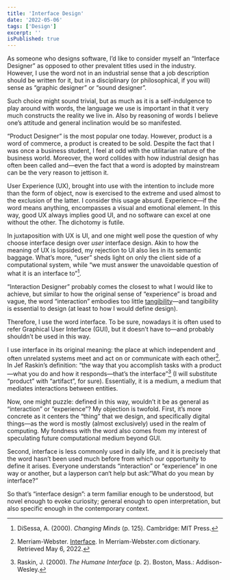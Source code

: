 ```yaml
---
title: 'Interface Design'
date: '2022-05-06'
tags: ['Design']
excerpt: ''
isPublished: true
---
```


As someone who designs software, I’d like to consider myself an “Interface Designer” as opposed to other prevalent titles used in the industry. However, I use the word not in an industrial sense that a job description should be written for it, but in a disciplinary (or philosophical, if you will) sense as “graphic designer” or “sound designer”. 

Such choice might sound trivial, but as much as it is a self-indulgence to play around with words, the language we use is important in that it very much constructs the reality we live in. Also by reasoning of words I believe one’s attitude and general inclination would be so manifested.

“Product Designer” is the most popular one today. However, product is a word of commerce, a product is created to be sold. Despite the fact that I was once a business student, I feel at odd with the utilitarian nature of the business world. Moreover, the word collides with how industrial design has often been called and—even the fact that a word is adopted by mainstream can be the very reason to jettison it.

User Experience (UX), brought into use with the intention to include more than the form of object, now is exercised to the extreme and used almost to the exclusion of the latter. I consider this usage absurd. Experience—if the word means anything, encompasses a visual and emotional element. In this way, good UX always implies good UI, and no software can excel at one without the other. The dichotomy is futile. 

In juxtaposition with UX is UI, and one might well pose the question of why choose interface design over *user* interface design. Akin to how the meaning of UX is lopsided, my rejection to UI also lies in its semantic baggage. What’s more, “user” sheds light on only the client side of a computational system, while “we must answer the unavoidable question of what it is an interface to”[^1].

“Interaction Designer” probably comes the closest to what I would like to achieve, but similar to how the original sense of “experience” is broad and vague, the word “interaction” embodies too little [tangibility](/tangibility)—and tangibility is essential to design (at least to how I would define design). 

Therefore, I use the word interface. To be sure, nowadays it is often used to refer Graphical User Interface (GUI), but it doesn’t have to—and probably shouldn’t be used in this way.

I use interface in its original meaning: the place at which independent and often unrelated systems meet and act on or communicate with each other[^2]. In Jef Raskin’s definition: “the way that you accomplish tasks with a product—what you do and how it responds—that’s the interface”[^3] (I will substitute “product” with “artifact”, for sure). Essentially, it is a medium, a medium that mediates interactions between entities. 

Now, one might puzzle: defined in this way, wouldn’t it be as general as “interaction” or “experience”? My objection is twofold. First, it’s more concrete as it centers the “thing” that we design, and specifically digital things—as the word is mostly (almost exclusively) used in the realm of computing. My fondness with the word also comes from my interest of speculating future computational medium beyond GUI.

Second, interface is less commonly used in daily life, and it is precisely that the word hasn’t been used much before from which our opportunity to define it arises. Everyone understands “interaction” or “experience” in one way or another, but a layperson can‘t help but ask:“What do you mean by interface?”

So that’s “interface design”: a term familiar enough to be understood, but novel enough to evoke curiosity; general enough to open interpretation, but also specific enough in the contemporary context.


[^1]: DiSessa, A. (2000). *Changing Minds* (p. 125). Cambridge: MIT Press.
[^2]: Merriam-Webster. [Interface](https://www.merriam-webster.com/dictionary/interface). In Merriam-Webster.com dictionary. Retrieved May 6, 2022.
[^3]: Raskin, J. (2000). *The Humane Interface* (p. 2). Boston, Mass.: Addison-Wesley.


